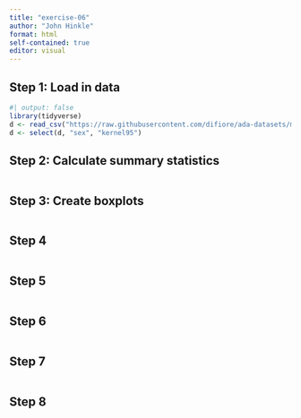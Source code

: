 ```yaml
---
title: "exercise-06"
author: "John Hinkle"
format: html
self-contained: true
editor: visual
---
```


## Step 1: Load in data

```r
#| output: false
library(tidyverse)
d <- read_csv("https://raw.githubusercontent.com/difiore/ada-datasets/main/tbs-2006-2008-ranges.csv")
d <- select(d, "sex", "kernel95")
```

## Step 2: Calculate summary statistics

```r

```

## Step 3: Create boxplots

```r

```

## Step 4

```r

```

## Step 5

```r

```

## Step 6

```r

```

## Step 7

```r

```

## Step 8

```r

```

